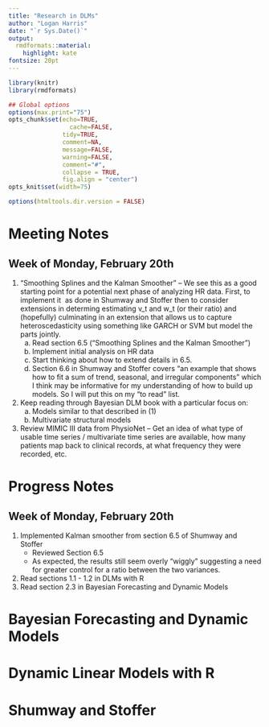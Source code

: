 ```yaml
---
title: "Research in DLMs"
author: "Logan Harris"
date: "`r Sys.Date()`"
output:
  rmdformats::material:
    highlight: kate
fontsize: 20pt
---
```


```r
library(knitr)
library(rmdformats)

## Global options
options(max.print="75")
opts_chunk$set(echo=TRUE,
	             cache=FALSE,
               tidy=TRUE,
               comment=NA,
               message=FALSE,
               warning=FALSE,
               comment="#", 
               collapse = TRUE,
               fig.align = "center")
opts_knit$set(width=75)

options(htmltools.dir.version = FALSE)
```

# Meeting Notes

## Week of Monday, February 20th

1. “Smoothing Splines and the Kalman Smoother” – We see this as a good starting point for a potential next phase of analyzing HR data. First, to implement it \ as done in Shumway and Stoffer then to consider extensions in determing estimating v_t and w_t (or their ratio) and (hopefully) culminating in an extension that allows us to capture heteroscedasticity using something like GARCH or SVM but model the parts jointly.
    a. Read section 6.5 (“Smoothing Splines and the Kalman Smoother”)
    b. Implement initial analysis on HR data
    c. Start thinking about how to extend details in 6.5.
    d. Section 6.6 in Shumway and Stoffer covers “an example that shows how to fit a sum of trend, seasonal, and irregular components” which I think may be informative for my understanding of how to build up models. So I will put this on my “to read” list.
2. Keep reading through Bayesian DLM book with a particular focus on:
    a. Models similar to that described in (1)
    b. Multivariate structural models
3. Review MIMIC III data from PhysioNet – Get an idea of what type of usable time series / multivariate time series are available, how many patients map back to clinical records, at what frequency they were recorded, etc.

# Progress Notes

## Week of Monday, February 20th

1. Implemented Kalman smoother from section 6.5 of Shumway and Stoffer
    - Reviewed Section 6.5
    - As expected, the results still seem overly "wiggly" suggesting a need for greater control for a ratio between the two variances.
2. Read sections 1.1 - 1.2 in DLMs with R
3. Read section 2.3 in Bayesian Forecasting and Dynamic Models

# Bayesian Forecasting and Dynamic Models

# Dynamic Linear Models with R

# Shumway and Stoffer


